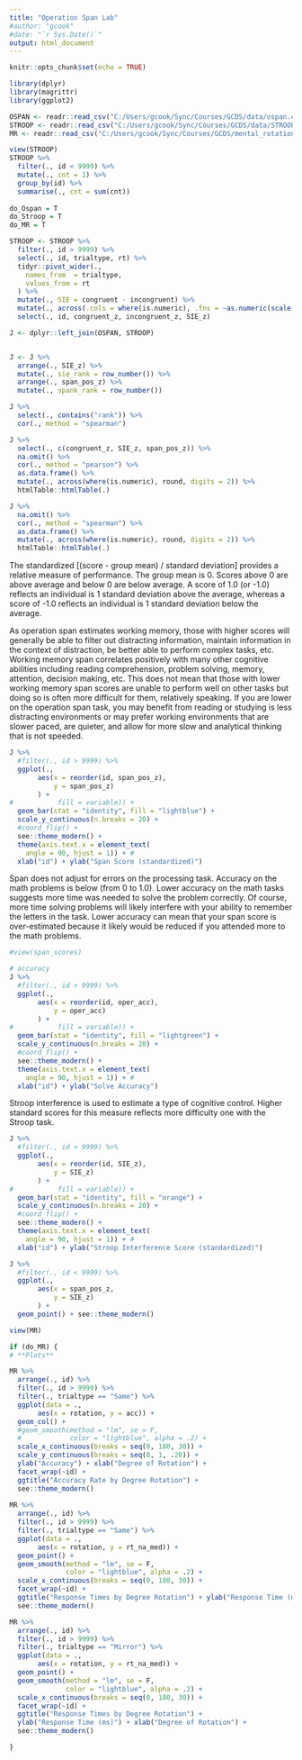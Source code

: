 ```yaml
---
title: "Operation Span Lab"
#author: "gcook"
#date: "`r Sys.Date()`"
output: html_document
---
```


```r
knitr::opts_chunk$set(echo = TRUE)
```

```r
library(dplyr)
library(magrittr)
library(ggplot2)
```

```r
OSPAN <- readr::read_csv("C:/Users/gcook/Sync/Courses/GCDS/data/ospan.csv")
STROOP <- readr::read_csv("C:/Users/gcook/Sync/Courses/GCDS/data/STROOP_agg.csv")
MR <- readr::read_csv("C:/Users/gcook/Sync/Courses/GCDS/mental_rotation/data/mental_rotation_agg.csv")

view(STROOP)
STROOP %>%
  filter(., id < 9999) %>%
  mutate(., cnt = 1) %>%
  group_by(id) %>%
  summarise(., cnt = sum(cnt))
  
do_Ospan = T
do_Stroop = T
do_MR = T

```


```r
STROOP <- STROOP %>%
  filter(., id > 9999) %>%
  select(., id, trialtype, rt) %>%
  tidyr::pivot_wider(., 
    names_from  = trialtype,
    values_from = rt
  ) %>%
  mutate(., SIE = congruent - incongruent) %>%
  mutate(., across(.cols = where(is.numeric), .fns = ~as.numeric(scale(.x)), .names = "{.col}_z"))  %>%
  select(., id, congruent_z, incongruent_z, SIE_z)

J <- dplyr::left_join(OSPAN, STROOP)


J <- J %>%
  arrange(., SIE_z) %>%
  mutate(., sie_rank = row_number()) %>%
  arrange(., span_pos_z) %>%
  mutate(., spank_rank = row_number())
```

```r
J %>%
  select(., contains("rank")) %>%
  cor(., method = "spearman")

J %>%
  select(., c(congruent_z, SIE_z, span_pos_z)) %>%
  na.omit() %>%
  cor(., method = "pearson") %>%
  as.data.frame() %>%
  mutate(., across(where(is.numeric), round, digits = 2)) %>%
  htmlTable::htmlTable(.)
```


```r
J %>%
  na.omit() %>%
  cor(., method = "spearman") %>%
  as.data.frame() %>%
  mutate(., across(where(is.numeric), round, digits = 2)) %>%
  htmlTable::htmlTable(.)
```


The standardized [(score - group mean) / standard deviation] provides a relative measure of performance. The group mean is 0. Scores above 0 are above average and below 0 are below average. A score of 1.0 (or -1.0) reflects an individual is 1 standard deviation above the average, whereas a score of -1.0 reflects an individual is 1 standard deviation below the average.  

As operation span estimates working memory, those with higher scores will generally be able to filter out distracting information, maintain information in the context of distraction, be better able to perform complex tasks, etc. Working memory span correlates positively with many other cognitive abilities including reading comprehension, problem solving, memory, attention, decision making, etc. This does not mean that those with lower working memory span scores are unable to perform well on other tasks but doing so is often more difficult for them, relatively speaking.  If you are lower on the operation span task, you may benefit from reading or studying is less distracting environments or may prefer working environments that are slower paced, are quieter, and allow for more slow and analytical thinking that is not speeded.

```r
J %>%
  #filter(., id > 9999) %>%
  ggplot(., 
       aes(x = reorder(id, span_pos_z),
           y = span_pos_z)
       ) +  
#           fill = variable)) + 
  geom_bar(stat = "identity", fill = "lightblue") + 
  scale_y_continuous(n.breaks = 20) +
  #coord_flip() + 
  see::theme_modern() + 
  theme(axis.text.x = element_text(
    angle = 90, hjust = 1)) + #
  xlab("id") + ylab("Span Score (standardized)")
```


Span does not adjust for errors on the processing task. Accuracy on the math problems is below (from 0 to 1.0). Lower accuracy on the math tasks suggests more time was needed to solve the problem correctly. Of course, more time solving problems will likely interfere with your ability to remember the letters in the task. Lower accuracy can mean that your span score is over-estimated because it likely would be reduced if you attended more to the math problems. 

```r
#view(span_scores)

# accuracy
J %>%
  #filter(., id > 9999) %>%
  ggplot(., 
       aes(x = reorder(id, oper_acc),
           y = oper_acc)
       ) +  
#           fill = variable)) + 
  geom_bar(stat = "identity", fill = "lightgreen") + 
  scale_y_continuous(n.breaks = 20) +
  #coord_flip() + 
  see::theme_modern() + 
  theme(axis.text.x = element_text(
    angle = 90, hjust = 1)) + #
  xlab("id") + ylab("Solve Accuracy")

```


Stroop interference is used to estimate a type of cognitive control. Higher standard scores for this measure reflects more difficulty one with the Stroop task.

```r
J %>%
  #filter(., id > 9999) %>%
  ggplot(., 
       aes(x = reorder(id, SIE_z),
           y = SIE_z)
       ) +  
#           fill = variable)) + 
  geom_bar(stat = "identity", fill = "orange") + 
  scale_y_continuous(n.breaks = 20) +
  #coord_flip() + 
  see::theme_modern() + 
  theme(axis.text.x = element_text(
    angle = 90, hjust = 1)) + #
  xlab("id") + ylab("Stroop Interference Score (standardized)")
```


```r
J %>%
  #filter(., id < 9999) %>%
  ggplot(., 
       aes(x = span_pos_z,
           y = SIE_z)
       ) +  
  geom_point() + see::theme_modern()
```


```r
view(MR)

if (do_MR) {
# **Plots**

MR %>%
  arrange(., id) %>%
  filter(., id > 9999) %>%
  filter(., trialtype == "Same") %>%
  ggplot(data = ., 
       aes(x = rotation, y = acc)) +   
  geom_col() +
  #geom_smooth(method = "lm", se = F, 
  #            color = "lightblue", alpha = .2) +
  scale_x_continuous(breaks = seq(0, 180, 30)) +
  scale_y_continuous(breaks = seq(0, 1, .20)) +
  ylab("Accuracy") + xlab("Degree of Rotation") +
  facet_wrap(~id) +
  ggtitle("Accuracy Rate by Degree Rotation") +
  see::theme_modern()
  
MR %>%
  arrange(., id) %>%
  filter(., id > 9999) %>%
  filter(., trialtype == "Same") %>%
  ggplot(data = ., 
       aes(x = rotation, y = rt_na_med)) +  
  geom_point() +
  geom_smooth(method = "lm", se = F, 
              color = "lightblue", alpha = .2) +
  scale_x_continuous(breaks = seq(0, 180, 30)) +
  facet_wrap(~id) +
  ggtitle("Response Times by Degree Rotation") + ylab("Response Time (ms)") + xlab("Degree of Rotation") +
  see::theme_modern()

MR %>%
  arrange(., id) %>%
  filter(., id > 9999) %>%
  filter(., trialtype == "Mirror") %>%
  ggplot(data = ., 
       aes(x = rotation, y = rt_na_med)) +  
  geom_point() +
  geom_smooth(method = "lm", se = F, 
              color = "lightblue", alpha = .2) +
  scale_x_continuous(breaks = seq(0, 180, 30)) +
  facet_wrap(~id) +
  ggtitle("Response Times by Degree Rotation") +
  ylab("Response Time (ms)") + xlab("Degree of Rotation") +
  see::theme_modern()

}
```

